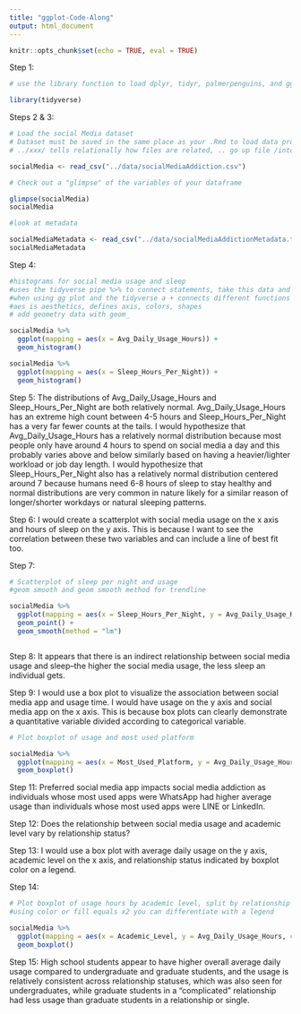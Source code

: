 ```yaml
---
title: "ggplot-Code-Along"
output: html_document
---
```


```r
knitr::opts_chunk$set(echo = TRUE, eval = TRUE)
```

Step 1:

```r

# use the library function to load dplyr, tidyr, palmerpenguins, and ggplot2

library(tidyverse)


```

Steps 2 & 3:

```r
# Load the social Media dataset
# Dataset must be saved in the same place as your .Rmd to load data properly
# ../xxx/ tells relationally how files are related, .. go up file /into xxx/

socialMedia <- read_csv("../data/socialMediaAddiction.csv")

# Check out a "glimpse" of the variables of your dataframe

glimpse(socialMedia)
socialMedia

#look at metadata

socialMediaMetadata <- read_csv("../data/socialMediaAddictionMetadata.txt")
socialMediaMetadata

```
Step 4:

```r
#histograms for social media usage and sleep
#uses the tidyverse pipe %>% to connect statements, take this data and then do x
#when using gg plot and the tidyverse a + connects different functions
#aes is aesthetics, defines axis, colors, shapes
# add geometry data with geom_

socialMedia %>% 
  ggplot(mapping = aes(x = Avg_Daily_Usage_Hours)) +
  geom_histogram()

socialMedia %>% 
  ggplot(mapping = aes(x = Sleep_Hours_Per_Night)) +
  geom_histogram()
```
Step 5: The distributions of Avg_Daily_Usage_Hours and Sleep_Hours_Per_Night are both relatively normal. Avg_Daily_Usage_Hours has an extreme high count between 4-5 hours and Sleep_Hours_Per_Night has a very far fewer counts at the tails. I would hypothesize that Avg_Daily_Usage_Hours has a relatively normal distribution because most people only have around 4 hours to spend on social media a day and this probably varies above and below similarly based on having a heavier/lighter workload or job day length. I would hypothesize that Sleep_Hours_Per_Night also has a relatively normal distribution centered around 7 because humans need 6-8 hours of sleep to stay healthy and normal distributions are very common in nature likely for a similar reason of longer/shorter workdays or natural sleeping patterns.

Step 6: I would create a scatterplot with social media usage on the x axis and hours of sleep on the y axis. This is because I want to see the correlation between these two variables and can include a line of best fit too.

Step 7:
```r

# Scatterplot of sleep per night and usage
#geom smooth and geom smooth method for trendline

socialMedia %>%
  ggplot(mapping = aes(x = Sleep_Hours_Per_Night, y = Avg_Daily_Usage_Hours)) +
  geom_point() +
  geom_smooth(method = "lm")



```
Step 8: It appears that there is an indirect relationship between social media usage and sleep--the higher the social media usage, the less sleep an individual gets.

Step 9: I would use a box plot to visualize the association between social media app and usage time. I would have usage on the y axis and social media app on the x axis. This is because box plots can clearly demonstrate a quantitative variable divided according to categorical variable.
```r

# Plot boxplot of usage and most used platform

socialMedia %>%
  ggplot(mapping = aes(x = Most_Used_Platform, y = Avg_Daily_Usage_Hours)) +
  geom_boxplot()

```
Step 11: Preferred social media app impacts social media addiction as individuals whose most used apps were WhatsApp had higher average usage than individuals whose most used apps were LINE or LinkedIn.

Step 12: Does the relationship between social media usage and academic level vary by relationship status?

Step 13: I would use a box plot with average daily usage on the y axis, academic level on the x axis, and relationship status indicated by boxplot color on a legend.

Step 14:
```r
# Plot boxplot of usage hours by academic level, split by relationship status
#using color or fill equals x2 you can differentiate with a legend

socialMedia %>%
  ggplot(mapping = aes(x = Academic_Level, y = Avg_Daily_Usage_Hours, color = Relationship_Status)) +
  geom_boxplot()  

```
Step 15: High school students appear to have higher overall average daily usage compared to undergraduate and graduate students, and the usage is relatively consistent across relationship statuses, which was also seen for undergraduates, while graduate students in a "complicated" relationship had less usage than graduate students in a relationship or single.